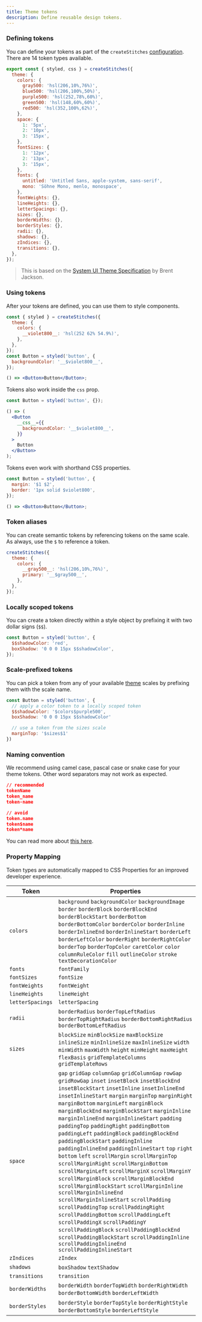 ```yaml
---
title: Theme tokens
description: Define reusable design tokens.
---
```


### Defining tokens

You can define your tokens as part of the `createStitches` [configuration](/docs/installation#create-your-config-file). There are 14 token types available.

```jsx
export const { styled, css } = createStitches({
  theme: {
    colors: {
      gray500: 'hsl(206,10%,76%)',
      blue500: 'hsl(206,100%,50%)',
      purple500: 'hsl(252,78%,60%)',
      green500: 'hsl(148,60%,60%)',
      red500: 'hsl(352,100%,62%)',
    },
    space: {
      1: '5px',
      2: '10px',
      3: '15px',
    },
    fontSizes: {
      1: '12px',
      2: '13px',
      3: '15px',
    },
    fonts: {
      untitled: 'Untitled Sans, apple-system, sans-serif',
      mono: 'Söhne Mono, menlo, monospace',
    },
    fontWeights: {},
    lineHeights: {},
    letterSpacings: {},
    sizes: {},
    borderWidths: {},
    borderStyles: {},
    radii: {},
    shadows: {},
    zIndices: {},
    transitions: {},
  },
});
```

> This is based on the [System UI Theme Specification](https://theme-ui.com/theme-spec) by Brent Jackson.

### Using tokens

After your tokens are defined, you can use them to style components.

<Preview>
  <DemoButton color="violet" />
</Preview>

```jsx
const { styled } = createStitches({
  theme: {
    colors: {
      __violet800__: 'hsl(252 62% 54.9%)',
    },
  },
});
const Button = styled('button', {
  backgroundColor: '__$violet800__',
});

() => <Button>Button</Button>;
```

Tokens also work inside the `css` prop.

```jsx
const Button = styled('button', {});

() => (
  <Button
    __css__={{
      backgroundColor: '__$violet800__',
    }}
  >
    Button
  </Button>
);
```

Tokens even work with shorthand CSS properties.

```jsx
const Button = styled('button', {
  margin: '$1 $2',
  border: '1px solid $violet800',
});

() => <Button>Button</Button>;
```

### Token aliases

You can create semantic tokens by referencing tokens on the same scale.
As always, use the `$` to reference a token.

```jsx
createStitches({
  theme: {
    colors: {
      __gray500__: 'hsl(206,10%,76%)',
      primary: '__$gray500__',
    },
  },
});
```

### Locally scoped tokens

You can create a token directly within a style object by prefixing it with two dollar signs (`$$`).

```jsx
const Button = styled('button', {
  $$shadowColor: 'red',
  boxShadow: '0 0 0 15px $$shadowColor',
});
```

### Scale-prefixed tokens

You can pick a token from any of your available [theme](/docs/tokens) scales by prefixing them with the scale name.

```jsx
const Button = styled('button', {
  // apply a color token to a locally scoped token
  $$shadowColor: '$colors$purple500',
  boxShadow: '0 0 0 15px $$shadowColor'

  // use a token from the sizes scale
  marginTop: '$sizes$1'
})
```

### Naming convention

We recommend using camel case, pascal case or snake case for your theme tokens. Other word separators may not work as expected.

```json
// recommended
tokenName
token_name
token-name

// avoid
token.name
token$name
token*name
```

You can read more about [this here](https://github.com/stitchesjs/stitches/issues/493#issuecomment-801241038).

### Property Mapping

Token types are automatically mapped to CSS Properties for an improved developer experience.

<table style={{ width: '100%', borderSpacing: 0 }}>
  <thead>
    <tr>
      <th style={{ padding: '15px 0 10px 0', textAlign: 'left' }}>
        <Text size="3" css={{ fontWeight: 500 }}>
          Token
        </Text>
      </th>
      <th style={{ textAlign: 'left' }}>
        <Text size="3" css={{ fontWeight: 500 }}>
          Properties
        </Text>
      </th>
    </tr>
  </thead>
  <tbody>
    <tr>
      <td style={{ padding: '5px 0', borderTop: '1px solid hsl(206,11%,92%)' }}>
        <Code>colors</Code>
      </td>
      <td style={{ padding: '5px 0', borderTop: '1px solid hsl(206,11%,92%)' }}>
        <Box css={{ my: '$2' }}>
          <Code>background</Code>
        </Box>
        <Box css={{ my: '$2' }}>
          <Code>backgroundColor</Code>
        </Box>
        <Box css={{ my: '$2' }}>
          <Code>backgroundImage</Code>
        </Box>
        <Box css={{ my: '$2' }}>
          <Code>border</Code>
        </Box>
        <Box css={{ my: '$2' }}>
          <Code>borderBlock</Code>
        </Box>
        <Box css={{ my: '$2' }}>
          <Code>borderBlockEnd</Code>
        </Box>
        <Box css={{ my: '$2' }}>
          <Code>borderBlockStart</Code>
        </Box>
        <Box css={{ my: '$2' }}>
          <Code>borderBottom</Code>
        </Box>
        <Box css={{ my: '$2' }}>
          <Code>borderBottomColor</Code>
        </Box>
        <Box css={{ my: '$2' }}>
          <Code>borderColor</Code>
        </Box>
        <Box css={{ my: '$2' }}>
          <Code>borderInline</Code>
        </Box>
        <Box css={{ my: '$2' }}>
          <Code>borderInlineEnd</Code>
        </Box>
        <Box css={{ my: '$2' }}>
          <Code>borderInlineStart</Code>
        </Box>
        <Box css={{ my: '$2' }}>
          <Code>borderLeft</Code>
        </Box>
        <Box css={{ my: '$2' }}>
          <Code>borderLeftColor</Code>
        </Box>
        <Box css={{ my: '$2' }}>
          <Code>borderRight</Code>
        </Box>
        <Box css={{ my: '$2' }}>
          <Code>borderRightColor</Code>
        </Box>
        <Box css={{ my: '$2' }}>
          <Code>borderTop</Code>
        </Box>
        <Box css={{ my: '$2' }}>
          <Code>borderTopColor</Code>
        </Box>
        <Box css={{ my: '$2' }}>
          <Code>caretColor</Code>
        </Box>
        <Box css={{ my: '$2' }}>
          <Code>color</Code>
        </Box>
        <Box css={{ my: '$2' }}>
          <Code>columnRuleColor</Code>
        </Box>
        <Box css={{ my: '$2' }}>
          <Code>fill</Code>
        </Box>
        <Box css={{ my: '$2' }}>
          <Code>outlineColor</Code>
        </Box>
        <Box css={{ my: '$2' }}>
          <Code>stroke</Code>
        </Box>
        <Box css={{ my: '$2' }}>
          <Code>textDecorationColor</Code>
        </Box>
      </td>
    </tr>
    <tr>
      <td style={{ padding: '5px 0', borderTop: '1px solid hsl(206,11%,92%)' }}>
        <Code>fonts</Code>
      </td>
      <td style={{ padding: '5px 0', borderTop: '1px solid hsl(206,11%,92%)' }}>
        <Box css={{ my: '$2' }}>
          <Code>fontFamily</Code>
        </Box>
      </td>
    </tr>
    <tr>
      <td style={{ padding: '5px 0', borderTop: '1px solid hsl(206,11%,92%)' }}>
        <Code>fontSizes</Code>
      </td>
      <td style={{ padding: '5px 0', borderTop: '1px solid hsl(206,11%,92%)' }}>
        <Box css={{ my: '$2' }}>
          <Code>fontSize</Code>
        </Box>
      </td>
    </tr>
    <tr>
      <td style={{ padding: '5px 0', borderTop: '1px solid hsl(206,11%,92%)' }}>
        <Code>fontWeights</Code>
      </td>
      <td style={{ padding: '5px 0', borderTop: '1px solid hsl(206,11%,92%)' }}>
        <Box css={{ my: '$2' }}>
          <Code>fontWeight</Code>
        </Box>
      </td>
    </tr>
    <tr>
      <td style={{ padding: '5px 0', borderTop: '1px solid hsl(206,11%,92%)' }}>
        <Code>lineHeights</Code>
      </td>
      <td style={{ padding: '5px 0', borderTop: '1px solid hsl(206,11%,92%)' }}>
        <Box css={{ my: '$2' }}>
          <Code>lineHeight</Code>
        </Box>
      </td>
    </tr>
    <tr>
      <td style={{ padding: '5px 0', borderTop: '1px solid hsl(206,11%,92%)' }}>
        <Code>letterSpacings</Code>
      </td>
      <td style={{ padding: '5px 0', borderTop: '1px solid hsl(206,11%,92%)' }}>
        <Box css={{ my: '$2' }}>
          <Code>letterSpacing</Code>
        </Box>
      </td>
    </tr>
    <tr>
      <td style={{ padding: '5px 0', borderTop: '1px solid hsl(206,11%,92%)' }}>
        <Code>radii</Code>
      </td>
      <td style={{ padding: '5px 0', borderTop: '1px solid hsl(206,11%,92%)' }}>
        <Box css={{ my: '$2' }}>
          <Code>borderRadius</Code>
        </Box>
        <Box css={{ my: '$2' }}>
          <Code>borderTopLeftRadius</Code>
        </Box>
        <Box css={{ my: '$2' }}>
          <Code>borderTopRightRadius</Code>
        </Box>
        <Box css={{ my: '$2' }}>
          <Code>borderBottomRightRadius</Code>
        </Box>
        <Box css={{ my: '$2' }}>
          <Code>borderBottomLeftRadius</Code>
        </Box>
      </td>
    </tr>
    <tr>
      <td style={{ padding: '5px 0', borderTop: '1px solid hsl(206,11%,92%)' }}>
        <Code>sizes</Code>
      </td>
      <td style={{ padding: '5px 0', borderTop: '1px solid hsl(206,11%,92%)' }}>
        <Box css={{ my: '$2' }}>
          <Code>blockSize</Code>
        </Box>
        <Box css={{ my: '$2' }}>
          <Code>minBlockSize</Code>
        </Box>
        <Box css={{ my: '$2' }}>
          <Code>maxBlockSize</Code>
        </Box>
        <Box css={{ my: '$2' }}>
          <Code>inlineSize</Code>
        </Box>
        <Box css={{ my: '$2' }}>
          <Code>minInlineSize</Code>
        </Box>
        <Box css={{ my: '$2' }}>
          <Code>maxInlineSize</Code>
        </Box>
        <Box css={{ my: '$2' }}>
          <Code>width</Code>
        </Box>
        <Box css={{ my: '$2' }}>
          <Code>minWidth</Code>
        </Box>
        <Box css={{ my: '$2' }}>
          <Code>maxWidth</Code>
        </Box>
        <Box css={{ my: '$2' }}>
          <Code>height</Code>
        </Box>
        <Box css={{ my: '$2' }}>
          <Code>minHeight</Code>
        </Box>
        <Box css={{ my: '$2' }}>
          <Code>maxHeight</Code>
        </Box>
        <Box css={{ my: '$2' }}>
          <Code>flexBasis</Code>
        </Box>
        <Box css={{ my: '$2' }}>
          <Code>gridTemplateColumns</Code>
        </Box>
        <Box css={{ my: '$2' }}>
          <Code>gridTemplateRows</Code>
        </Box>
      </td>
    </tr>
    <tr>
      <td style={{ padding: '5px 0', borderTop: '1px solid hsl(206,11%,92%)' }}>
        <Code>space</Code>
      </td>
      <td style={{ padding: '5px 0', borderTop: '1px solid hsl(206,11%,92%)' }}>
        <Box css={{ my: '$2' }}>
          <Code>gap</Code>
        </Box>
        <Box css={{ my: '$2' }}>
          <Code>gridGap</Code>
        </Box>
        <Box css={{ my: '$2' }}>
          <Code>columnGap</Code>
        </Box>
        <Box css={{ my: '$2' }}>
          <Code>gridColumnGap</Code>
        </Box>
        <Box css={{ my: '$2' }}>
          <Code>rowGap</Code>
        </Box>
        <Box css={{ my: '$2' }}>
          <Code>gridRowGap</Code>
        </Box>
        <Box css={{ my: '$2' }}>
          <Code>inset</Code>
        </Box>
        <Box css={{ my: '$2' }}>
          <Code>insetBlock</Code>
        </Box>
        <Box css={{ my: '$2' }}>
          <Code>insetBlockEnd</Code>
        </Box>
        <Box css={{ my: '$2' }}>
          <Code>insetBlockStart</Code>
        </Box>
        <Box css={{ my: '$2' }}>
          <Code>insetInline</Code>
        </Box>
        <Box css={{ my: '$2' }}>
          <Code>insetInlineEnd</Code>
        </Box>
        <Box css={{ my: '$2' }}>
          <Code>insetInlineStart</Code>
        </Box>
        <Box css={{ my: '$2' }}>
          <Code>margin</Code>
        </Box>
        <Box css={{ my: '$2' }}>
          <Code>marginTop</Code>
        </Box>
        <Box css={{ my: '$2' }}>
          <Code>marginRight</Code>
        </Box>
        <Box css={{ my: '$2' }}>
          <Code>marginBottom</Code>
        </Box>
        <Box css={{ my: '$2' }}>
          <Code>marginLeft</Code>
        </Box>
        <Box css={{ my: '$2' }}>
          <Code>marginBlock</Code>
        </Box>
        <Box css={{ my: '$2' }}>
          <Code>marginBlockEnd</Code>
        </Box>
        <Box css={{ my: '$2' }}>
          <Code>marginBlockStart</Code>
        </Box>
        <Box css={{ my: '$2' }}>
          <Code>marginInline</Code>
        </Box>
        <Box css={{ my: '$2' }}>
          <Code>marginInlineEnd</Code>
        </Box>
        <Box css={{ my: '$2' }}>
          <Code>marginInlineStart</Code>
        </Box>
        <Box css={{ my: '$2' }}>
          <Code>padding</Code>
        </Box>
        <Box css={{ my: '$2' }}>
          <Code>paddingTop</Code>
        </Box>
        <Box css={{ my: '$2' }}>
          <Code>paddingRight</Code>
        </Box>
        <Box css={{ my: '$2' }}>
          <Code>paddingBottom</Code>
        </Box>
        <Box css={{ my: '$2' }}>
          <Code>paddingLeft</Code>
        </Box>
        <Box css={{ my: '$2' }}>
          <Code>paddingBlock</Code>
        </Box>
        <Box css={{ my: '$2' }}>
          <Code>paddingBlockEnd</Code>
        </Box>
        <Box css={{ my: '$2' }}>
          <Code>paddingBlockStart</Code>
        </Box>
        <Box css={{ my: '$2' }}>
          <Code>paddingInline</Code>
        </Box>
        <Box css={{ my: '$2' }}>
          <Code>paddingInlineEnd</Code>
        </Box>
        <Box css={{ my: '$2' }}>
          <Code>paddingInlineStart</Code>
        </Box>
        <Box css={{ my: '$2' }}>
          <Code>top</Code>
        </Box>
        <Box css={{ my: '$2' }}>
          <Code>right</Code>
        </Box>
        <Box css={{ my: '$2' }}>
          <Code>bottom</Code>
        </Box>
        <Box css={{ my: '$2' }}>
          <Code>left</Code>
        </Box>
        <Box css={{ my: '$2' }}>
          <Code>scrollMargin</Code>
        </Box>
        <Box css={{ my: '$2' }}>
          <Code>scrollMarginTop</Code>
        </Box>
        <Box css={{ my: '$2' }}>
          <Code>scrollMarginRight</Code>
        </Box>
        <Box css={{ my: '$2' }}>
          <Code>scrollMarginBottom</Code>
        </Box>
        <Box css={{ my: '$2' }}>
          <Code>scrollMarginLeft</Code>
        </Box>
        <Box css={{ my: '$2' }}>
          <Code>scrollMarginX</Code>
        </Box>
        <Box css={{ my: '$2' }}>
          <Code>scrollMarginY</Code>
        </Box>
        <Box css={{ my: '$2' }}>
          <Code>scrollMarginBlock</Code>
        </Box>
        <Box css={{ my: '$2' }}>
          <Code>scrollMarginBlockEnd</Code>
        </Box>
        <Box css={{ my: '$2' }}>
          <Code>scrollMarginBlockStart</Code>
        </Box>
        <Box css={{ my: '$2' }}>
          <Code>scrollMarginInline</Code>
        </Box>
        <Box css={{ my: '$2' }}>
          <Code>scrollMarginInlineEnd</Code>
        </Box>
        <Box css={{ my: '$2' }}>
          <Code>scrollMarginInlineStart</Code>
        </Box>
        <Box css={{ my: '$2' }}>
          <Code>scrollPadding</Code>
        </Box>
        <Box css={{ my: '$2' }}>
          <Code>scrollPaddingTop</Code>
        </Box>
        <Box css={{ my: '$2' }}>
          <Code>scrollPaddingRight</Code>
        </Box>
        <Box css={{ my: '$2' }}>
          <Code>scrollPaddingBottom</Code>
        </Box>
        <Box css={{ my: '$2' }}>
          <Code>scrollPaddingLeft</Code>
        </Box>
        <Box css={{ my: '$2' }}>
          <Code>scrollPaddingX</Code>
        </Box>
        <Box css={{ my: '$2' }}>
          <Code>scrollPaddingY</Code>
        </Box>
        <Box css={{ my: '$2' }}>
          <Code>scrollPaddingBlock</Code>
        </Box>
        <Box css={{ my: '$2' }}>
          <Code>scrollPaddingBlockEnd</Code>
        </Box>
        <Box css={{ my: '$2' }}>
          <Code>scrollPaddingBlockStart</Code>
        </Box>
        <Box css={{ my: '$2' }}>
          <Code>scrollPaddingInline</Code>
        </Box>
        <Box css={{ my: '$2' }}>
          <Code>scrollPaddingInlineEnd</Code>
        </Box>
        <Box css={{ my: '$2' }}>
          <Code>scrollPaddingInlineStart</Code>
        </Box>
      </td>
    </tr>
    <tr>
      <td style={{ padding: '5px 0', borderTop: '1px solid hsl(206,11%,92%)' }}>
        <Code>zIndices</Code>
      </td>
      <td style={{ padding: '5px 0', borderTop: '1px solid hsl(206,11%,92%)' }}>
        <Box css={{ my: '$2' }}>
          <Code>zIndex</Code>
        </Box>
      </td>
    </tr>
    <tr>
      <td style={{ padding: '5px 0', borderTop: '1px solid hsl(206,11%,92%)' }}>
        <Code>shadows</Code>
      </td>
      <td style={{ padding: '5px 0', borderTop: '1px solid hsl(206,11%,92%)' }}>
        <Box css={{ my: '$2' }}>
          <Code>boxShadow</Code>
        </Box>
        <Box css={{ my: '$2' }}>
          <Code>textShadow</Code>
        </Box>
      </td>
    </tr>
    <tr>
      <td style={{ padding: '5px 0', borderTop: '1px solid hsl(206,11%,92%)' }}>
        <Code>transitions</Code>
      </td>
      <td style={{ padding: '5px 0', borderTop: '1px solid hsl(206,11%,92%)' }}>
        <Box css={{ my: '$2' }}>
          <Code>transition</Code>
        </Box>
      </td>
    </tr>
    <tr>
      <td style={{ padding: '5px 0', borderTop: '1px solid hsl(206,11%,92%)' }}>
        <Code>borderWidths</Code>
      </td>
      <td style={{ padding: '5px 0', borderTop: '1px solid hsl(206,11%,92%)' }}>
        <Box css={{ my: '$2' }}>
          <Code>borderWidth</Code>
        </Box>
        <Box css={{ my: '$2' }}>
          <Code>borderTopWidth</Code>
        </Box>
        <Box css={{ my: '$2' }}>
          <Code>borderRightWidth</Code>
        </Box>
        <Box css={{ my: '$2' }}>
          <Code>borderBottomWidth</Code>
        </Box>
        <Box css={{ my: '$2' }}>
          <Code>borderLeftWidth</Code>
        </Box>
      </td>
    </tr>
    <tr>
      <td style={{ padding: '5px 0', borderTop: '1px solid hsl(206,11%,92%)' }}>
        <Code>borderStyles</Code>
      </td>
      <td style={{ padding: '5px 0', borderTop: '1px solid hsl(206,11%,92%)' }}>
        <Box css={{ my: '$2' }}>
          <Code>borderStyle</Code>
        </Box>
        <Box css={{ my: '$2' }}>
          <Code>borderTopStyle</Code>
        </Box>
        <Box css={{ my: '$2' }}>
          <Code>borderRightStyle</Code>
        </Box>
        <Box css={{ my: '$2' }}>
          <Code>borderBottomStyle</Code>
        </Box>
        <Box css={{ my: '$2' }}>
          <Code>borderLeftStyle</Code>
        </Box>
      </td>
    </tr>
  </tbody>
</table>
